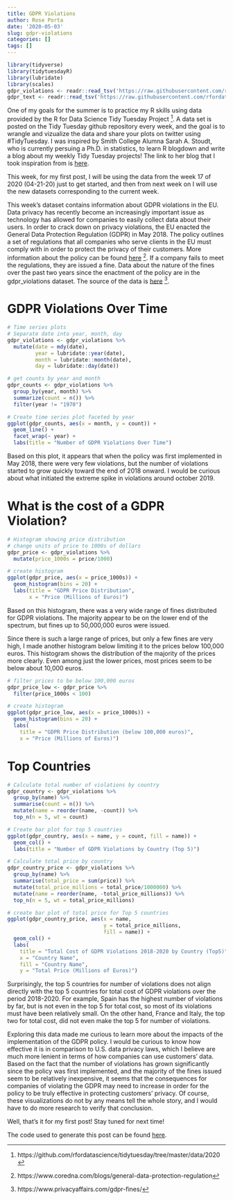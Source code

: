 ```yaml
---
title: GDPR Violations
author: Rose Porta
date: '2020-05-03'
slug: gdpr-violations
categories: []
tags: []
---
```

```r
library(tidyverse)
library(tidytuesdayR)
library(lubridate)
library(scales)
gdpr_violations <- readr::read_tsv('https://raw.githubusercontent.com/rfordatascience/tidytuesday/master/data/2020/2020-04-21/gdpr_violations.tsv')
gdpr_text <- readr::read_tsv('https://raw.githubusercontent.com/rfordatascience/tidytuesday/master/data/2020/2020-04-21/gdpr_text.tsv')
```
One of my goals for the summer is to practice my R skills using data provided by the R for Data Science Tidy Tuesday Project ^[https://github.com/rfordatascience/tidytuesday/tree/master/data/2020]. A data set is posted on the Tidy Tuesday github repository every week, and the goal is to wrangle and vizualize the data and share your plots on twitter using #TidyTuesday. I was inspired by Smith College Alumna Sarah A. Stoudt, who is currently persuing a Ph.D. in statistics, to learn R blogdown and write a blog about my weekly Tidy Tuesday projects! The link to her blog that I took inspiration from is [here](https://sastoudt.github.io/tidytuesday/).

This week, for my first post, I will be using the data from the week 17 of 2020 (04-21-20) just to get started, and then from next week on I will use the new datasets corresponding to the current week.

This week's dataset contains information about GDPR violations in the EU. Data privacy has recently become an increasingly important issue as technology has allowed for companies to easily collect data about their users. In order to crack down on privacy violations, the EU enacted the General Data Protection Regulation (GDPR) in May 2018. The policy outlines a set of regulations that all companies who serve clients in the EU must comply with in order to protect the privacy of their customers. More information about the policy can be found [here](https://www.coredna.com/blogs/general-data-protection-regulation) ^[https://www.coredna.com/blogs/general-data-protection-regulation]. If a company fails to meet the regulations, they are issued a fine. Data about the nature of the fines over the past two years since the enactment of the policy are in the gdpr_violations dataset. The source of the data is [here](https://www.privacyaffairs.com/gdpr-fines/) ^[https://www.privacyaffairs.com/gdpr-fines/].

# GDPR Violations Over Time

```r
# Time series plots
# Separate date into year, month, day
gdpr_violations <- gdpr_violations %>% 
  mutate(date = mdy(date), 
         year = lubridate::year(date),
         month = lubridate::month(date), 
         day = lubridate::day(date))

# get counts by year and month
gdpr_counts <- gdpr_violations %>% 
  group_by(year, month) %>% 
  summarize(count = n()) %>% 
  filter(year != "1970")

# Create time series plot faceted by year
ggplot(gdpr_counts, aes(x = month, y = count)) +
  geom_line() +
  facet_wrap(~ year) +
  labs(title = "Number of GDPR Violations Over Time")
```

Based on this plot, it appears that when the policy was first implemented in May 2018, there were very few violations, but the number of violations started to grow quickly toward the end of 2018 onward. I would be curious about what initiated the extreme spike in violations around october 2019.

# What is the cost of a GDPR Violation?

```r
# Histogram showing price distribution
# change units of price to 1000s of dollars
gdpr_price <- gdpr_violations %>% 
  mutate(price_1000s = price/1000)

# create histogram
ggplot(gdpr_price, aes(x = price_1000s)) +
  geom_histogram(bins = 20) +
  labs(title = "GDPR Price Distribution",
       x = "Price (Millions of Euros)")
```

Based on this histogram, there was a very wide range of fines distributed for GDPR violations. The majority appear to be on the lower end of the spectrum, but fines up to 50,000,000 euros were issued. 

Since there is such a large range of prices, but only a few fines are very high, I made another histogram below limiting it to the prices below 100,000 euros. This histogram shows the distribution of the majority of the prices more clearly. Even among just the lower prices, most prices seem to be below about 10,000 euros.

```r
# filter prices to be below 100,000 euros
gdpr_price_low <- gdpr_price %>% 
  filter(price_1000s < 100)

# create histogram
ggplot(gdpr_price_low, aes(x = price_1000s)) +
  geom_histogram(bins = 20) +
  labs(
    title = "GDPR Price Distribution (below 100,000 euros)",
    x = "Price (Millions of Euros)")
```

# Top Countries

```r
# Calculate total number of violations by country
gdpr_country <- gdpr_violations %>% 
  group_by(name) %>% 
  summarise(count = n()) %>% 
  mutate(name = reorder(name, -count)) %>% 
  top_n(n = 5, wt = count)

# Create bar plot for top 5 countries
ggplot(gdpr_country, aes(x = name, y = count, fill = name)) +
  geom_col() + 
  labs(title = "Number of GDPR Violations by Country (Top 5)")
```

```r
# Calculate total price by country
gdpr_country_price <- gdpr_violations %>% 
  group_by(name) %>% 
  summarise(total_price = sum(price)) %>% 
  mutate(total_price_millions = total_price/1000000) %>% 
  mutate(name = reorder(name, -total_price_millions)) %>% 
  top_n(n = 5, wt = total_price_millions) 

# create bar plot of total price for Top 5 countries
ggplot(gdpr_country_price, aes(x = name, 
                               y = total_price_millions,
                               fill = name)) +
  geom_col() +
  labs(
    title = "Total Cost of GDPR Violations 2018-2020 by Country (Top5)",
    x = "Country Name",
    fill = "Country Name",
    y = "Total Price (Millions of Euros)")
```

Surprisingly, the top 5 countries for number of violations does not align directly with the top 5 countries for total cost of GDPR violations over the period 2018-2020. For example, Spain has the highest number of violations by far, but is not even in the top 5 for total cost, so most of its violations must have been relatively small. On the other hand, France and Italy, the top two for total cost, did not even make the top 5 for number of violations.

Exploring this data made me curious to learn more about the impacts of the implementation of the GDPR policy. I would be curious to know how effective it is in comparison to U.S. data privacy laws, which I believe are much more lenient in terms of how companies can use customers' data. Based on the fact that the number of violations has grown significantly since the policy was first implemented, and the majority of the fines issued seem to be relatively inexpensive, it seems that the consequences for companies of violating the GDPR may need to increase in order for the policy to be truly effective in protecting customers' privacy. Of course, these visualizations do not by any means tell the whole story, and I would have to do more research to verify that conclusion.

Well, that's it for my first post! Stay tuned for next time!

The code used to generate this post can be found [here](https://github.com/rporta23/Website-Summer-2020/blob/master/content/post/2020-05-03-gdpr-violations.Rmd).
